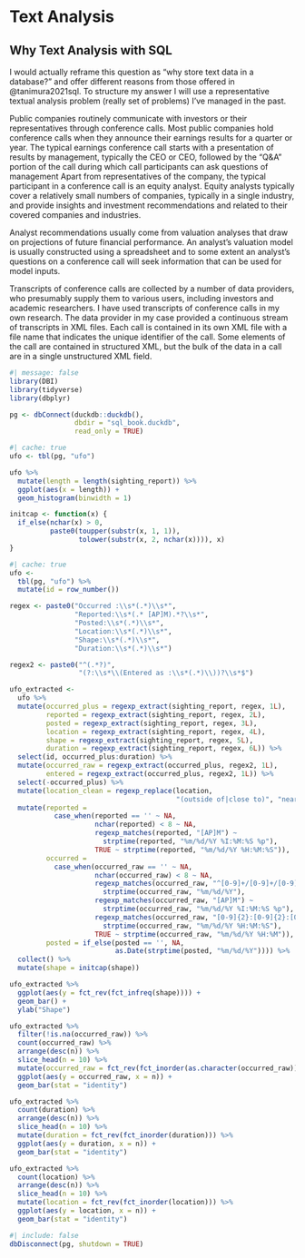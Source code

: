# Text Analysis

## Why Text Analysis with SQL

I would actually reframe this question as "why store text data in a database?" and offer different reasons from those offered in @tanimura2021sql.
To structure my answer I will use a representative textual analysis problem (really set of problems) I've managed in the past.

Public companies routinely communicate with investors or their representatives through conference calls.
Most public companies hold conference calls when they announce their earnings results for a quarter or year.
The typical earnings conference call starts with a presentation of results by management, typically the CEO or CEO, followed by the "Q&A" portion of the call during which call participants can ask questions of management
Apart from representatives of the company, the typical participant in a conference call is an equity analyst.
Equity analysts typically cover a relatively small numbers of companies, typically in a single industry, and provide insights and investment recommendations and related to their covered companies and industries.

Analyst recommendations usually come from valuation analyses that draw on projections of future financial performance.
An analyst's valuation model is usually constructed using a spreadsheet and to some extent an analyst's questions on a conference call will seek information that can be used for model inputs.

Transcripts of conference calls are collected by a number of data providers, who presumably supply them to various users, including investors and academic researchers.
I have used transcripts of conference calls in my own research.
The data provider in my case provided a continuous stream of transcripts in XML files.
Each call is contained in its own XML file with a file name that indicates the unique identifier of the call.
Some elements of the call are contained in structured XML, but the bulk of the data in a call are in a single unstructured XML field.

```r
#| message: false
library(DBI)
library(tidyverse)
library(dbplyr)
```

```r
pg <- dbConnect(duckdb::duckdb(), 
                dbdir = "sql_book.duckdb", 
                read_only = TRUE)
```

```r
#| cache: true
ufo <- tbl(pg, "ufo")

ufo %>%
  mutate(length = length(sighting_report)) %>%
  ggplot(aes(x = length)) +
  geom_histogram(binwidth = 1)
```

```r
initcap <- function(x) {
  if_else(nchar(x) > 0,
          paste0(toupper(substr(x, 1, 1)),
                 tolower(substr(x, 2, nchar(x)))), x)
}
```

```r
#| cache: true
ufo <- 
  tbl(pg, "ufo") %>% 
  mutate(id = row_number())

regex <- paste0("Occurred :\\s*(.*)\\s*",
                "Reported:\\s*(.* [AP]M).*?\\s*",
                "Posted:\\s*(.*)\\s*",
                "Location:\\s*(.*)\\s*",
                "Shape:\\s*(.*)\\s*",
                "Duration:\\s*(.*)\\s*")

regex2 <- paste0("^(.*?)",
                 "(?:\\s*\\(Entered as :\\s*(.*)\\))?\\s*$")

ufo_extracted <- 
  ufo %>%
  mutate(occurred_plus = regexp_extract(sighting_report, regex, 1L),
         reported = regexp_extract(sighting_report, regex, 2L),
         posted = regexp_extract(sighting_report, regex, 3L),
         location = regexp_extract(sighting_report, regex, 4L),
         shape = regexp_extract(sighting_report, regex, 5L),
         duration = regexp_extract(sighting_report, regex, 6L)) %>%
  select(id, occurred_plus:duration) %>%
  mutate(occurred_raw = regexp_extract(occurred_plus, regex2, 1L),
         entered = regexp_extract(occurred_plus, regex2, 1L)) %>%
  select(-occurred_plus) %>%
  mutate(location_clean = regexp_replace(location, 
                                         "(outside of|close to)", "near")) %>%
  mutate(reported = 
           case_when(reported == '' ~ NA,
                     nchar(reported) < 8 ~ NA,
                     regexp_matches(reported, "[AP]M") ~
                       strptime(reported, "%m/%d/%Y %I:%M:%S %p"),
                     TRUE ~ strptime(reported, "%m/%d/%Y %H:%M:%S")),
         occurred = 
           case_when(occurred_raw == '' ~ NA,
                     nchar(occurred_raw) < 8 ~ NA,
                     regexp_matches(occurred_raw, "^[0-9]+/[0-9]+/[0-9]{4}$") ~
                       strptime(occurred_raw, "%m/%d/%Y"),
                     regexp_matches(occurred_raw, "[AP]M") ~
                       strptime(occurred_raw, "%m/%d/%Y %I:%M:%S %p"),
                     regexp_matches(occurred_raw, "[0-9]{2}:[0-9]{2}:[0-9]{2}") ~
                       strptime(occurred_raw, "%m/%d/%Y %H:%M:%S"),
                     TRUE ~ strptime(occurred_raw, "%m/%d/%Y %H:%M")),
         posted = if_else(posted == '', NA, 
                          as.Date(strptime(posted, "%m/%d/%Y")))) %>%
  collect() %>%
  mutate(shape = initcap(shape)) 
```

```r
ufo_extracted %>%
  ggplot(aes(y = fct_rev(fct_infreq(shape)))) +
  geom_bar() +
  ylab("Shape")
```

```r
ufo_extracted %>%
  filter(!is.na(occurred_raw)) %>%
  count(occurred_raw) %>%
  arrange(desc(n)) %>%
  slice_head(n = 10) %>%
  mutate(occurred_raw = fct_rev(fct_inorder(as.character(occurred_raw)))) %>%
  ggplot(aes(y = occurred_raw, x = n)) +
  geom_bar(stat = "identity")
```


```r
ufo_extracted %>%
  count(duration) %>%
  arrange(desc(n)) %>%
  slice_head(n = 10) %>%
  mutate(duration = fct_rev(fct_inorder(duration))) %>%
  ggplot(aes(y = duration, x = n)) +
  geom_bar(stat = "identity")
```

```r
ufo_extracted %>%
  count(location) %>%
  arrange(desc(n)) %>%
  slice_head(n = 10) %>%
  mutate(location = fct_rev(fct_inorder(location))) %>%
  ggplot(aes(y = location, x = n)) +
  geom_bar(stat = "identity")
```

```r
#| include: false
dbDisconnect(pg, shutdown = TRUE)
```